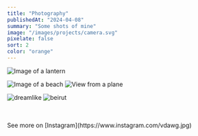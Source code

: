 ```yaml
---
title: "Photography"
publishedAt: "2024-04-08"
summary: "Some shots of mine"
image: "/images/projects/camera.svg"
pixelate: false
sort: 2
color: "orange"
---
```


![Image of a lantern](/images/photography/lantern1.jpg)

<div className="flex max-sm:flex-col sm:h-[600px]  ">
	<img
		className="sm:w-1/2"
		src="/images/photography/beach1.jpg"
		alt="Image of a beach"
	/>
	<img
		className="w-full sm:w-1/2"
		src="/images/photography/plane1.jpg"
		alt="View from a plane"
	/>
</div>

![dreamlike](/images/photography/dreamlike1.jpg)
![beirut](/images/photography/beirut.jpg)

<br />
<br />
See more on [Instagram](https://www.instagram.com/vdawg.jpg)
